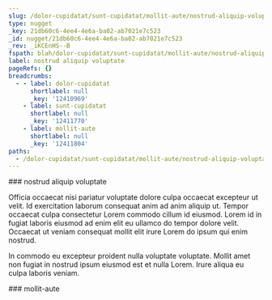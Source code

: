 ```yaml
---
slug: /dolor-cupidatat/sunt-cupidatat/mollit-aute/nostrud-aliquip-voluptate
type: nugget
_key: 21db60c6-4ee4-4e6a-ba02-ab7021e7c523
_id: nugget/21db60c6-4ee4-4e6a-ba02-ab7021e7c523
_rev: _iKCEnHS--B
fspath: blah/dolor-cupidatat/sunt-cupidatat/mollit-aute/nostrud-aliquip-voluptate.md
label: nostrud aliquip voluptate
pageRefs: {}
breadcrumbs:
  - - label: dolor-cupidatat
      shortlabel: null
      _key: '12410969'
    - label: sunt-cupidatat
      shortlabel: null
      _key: '12411770'
    - label: mollit-aute
      shortlabel: null
      _key: '12411804'
paths:
  - /dolor-cupidatat/sunt-cupidatat/mollit-aute/nostrud-aliquip-voluptate
---
```


<NuggetArea>
<Nugget slug="/dolor-cupidatat/sunt-cupidatat/mollit-aute/nostrud-aliquip-voluptate" type="nugget" _key="21db60c6-4ee4-4e6a-ba02-ab7021e7c523" _id="nugget/21db60c6-4ee4-4e6a-ba02-ab7021e7c523" _rev="_iKCEnHS--B" fspath="blah/dolor-cupidatat/sunt-cupidatat/mollit-aute/nostrud-aliquip-voluptate.md" label="nostrud aliquip voluptate" paths="/dolor-cupidatat/sunt-cupidatat/mollit-aute/nostrud-aliquip-voluptate">
<NuggetBody>
### nostrud aliquip voluptate

Officia occaecat nisi pariatur voluptate dolore culpa occaecat excepteur ut velit. Id exercitation laborum consequat anim ad anim aliquip ut. Tempor occaecat culpa consectetur Lorem commodo cillum id eiusmod. Lorem id in fugiat laboris eiusmod ad enim elit eu ullamco do tempor dolore velit. Occaecat ut veniam consequat mollit elit irure Lorem do ipsum qui enim nostrud.

In commodo eu excepteur proident nulla voluptate voluptate. Mollit amet non fugiat in nostrud ipsum eiusmod est et nulla Lorem. Irure aliqua eu culpa laboris veniam.

</NuggetBody>
<Breadcrumbs>
<Crumbs>
<Crumb _key="12410969" label="dolor-cupidatat" /><Crumb _key="12411770" label="sunt-cupidatat" /><Crumb _key="12411804" label="mollit-aute" />
</Crumbs>
</Breadcrumbs>
</Nugget>

<NuggetsInbound>
</NuggetsInbound>
<NuggetsOutbound>
</NuggetsOutbound>
</NuggetArea>
<PassagesInbound>
<Passage direction="inbound" type="passage" _key="12411804" _id="passage/12411804" _rev="_iKCEnHS---" label="mollit-aute" passage="mollit-aute" fspath="blah/dolor-cupidatat/sunt-cupidatat/mollit-aute" paths="/dolor-cupidatat/sunt-cupidatat/mollit-aute" slug="/dolor-cupidatat/sunt-cupidatat/mollit-aute">
<NuggetBody>
### mollit-aute

</NuggetBody>
<Breadcrumbs>
<Crumbs>
<Crumb _key="12410969" label="dolor-cupidatat" /><Crumb _key="12411770" label="sunt-cupidatat" />
</Crumbs>
</Breadcrumbs>
</Passage>

</PassagesInbound>
<PassagesOutbound>
</PassagesOutbound>